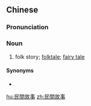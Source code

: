 {{also|民间故事}}
==Chinese==
{{zh-forms|s=民间故事|type=22}}

===Pronunciation===
{{zh-pron
|m=mínjiān gùshì
|c=man4 gaan1 gu3 si6
|cat=n
}}

===Noun===
{{zh-noun}}

# folk story; [[folktale]]; [[fairy tale]]

====Synonyms====
* {{zh-l|民間傳說}}

[[hu:民間故事]]
[[zh:民間故事]]